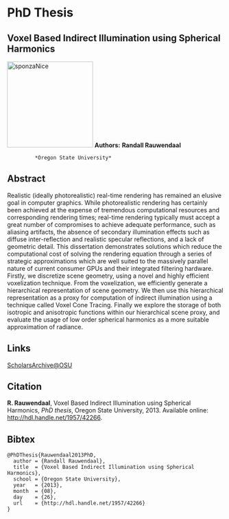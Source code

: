 # PhD Thesis
## Voxel Based Indirect Illumination using Spherical Harmonics

![sponzaNice](https://randallr.files.wordpress.com/2013/09/sponzanice.jpg){alt="sponzaNice" width="200"}
**Authors:** **Randall Rauwendaal**\    
                                        
             *Oregon State University*  

## Abstract

Realistic (ideally photorealistic) real-time rendering has remained an elusive goal in computer graphics. While photorealistic rendering has certainly been achieved at the expense of tremendous computational resources and corresponding rendering times; real-time rendering typically must accept a great number of compromises to achieve adequate performance, such as aliasing artifacts, the absence of secondary illumination effects such as diffuse inter-reflection and realistic specular reflections, and a lack of geometric detail. This dissertation demonstrates solutions which reduce the computational cost of solving the rendering equation through a series of strategic approximations which are well suited to the massively parallel nature of current consumer GPUs and their integrated filtering hardware. Firstly, we discretize scene geometry, using a novel and highly efficient voxelization technique. From the voxelization, we efficiently generate a hierarchical representation of scene geometry. We then use this hierarchical representation as a proxy for computation of indirect illumination using a technique called Voxel Cone Tracing. Finally we explore the storage of both isotropic and anisotropic functions within our hierarchical scene proxy, and evaluate the usage of low order spherical harmonics as a more suitable approximation of radiance.

## Links

[ScholarsArchive\@OSU](http://hdl.handle.net/1957/42266)

## Citation

**R. Rauwendaal**, Voxel Based Indirect Illumination using Spherical Harmonics, *PhD thesis*, Oregon State University, 2013. Available online: <http://hdl.handle.net/1957/42266>.

## Bibtex

```
@PhDThesis{Rauwendaal2013PhD,
  author = {Randall Rauwendaal},
  title  = {Voxel Based Indirect Illumination using Spherical Harmonics},
  school = {Oregon State University},
  year   = {2013},
  month  = {08},
  day    = {26},
  url    = {http://hdl.handle.net/1957/42266}
}
```